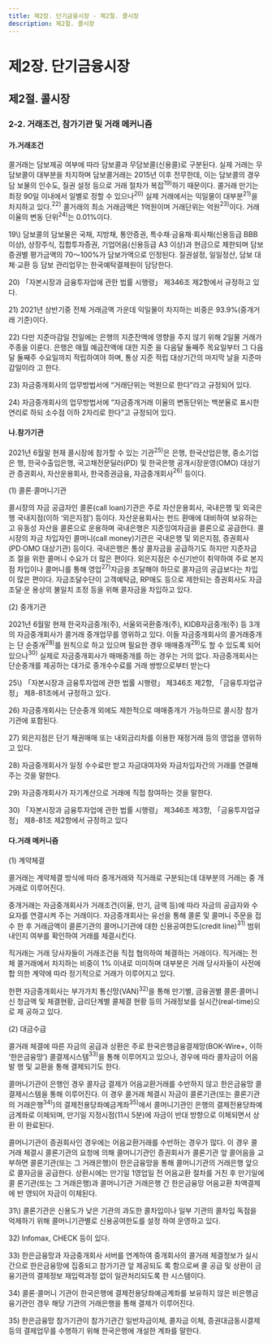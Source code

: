 ```yaml
---
title: 제2장. 단기금융시장 - 제2절. 콜시장
description: 제2절. 콜시장
---
```


# 제2장. 단기금융시장

## 제2절. 콜시장

### 2-2. 거래조건, 참가기관 및 거래 메커니즘

#### 가.거래조건

콜거래는 담보제공 여부에 따라 담보콜과 무담보콜(신용콜)로 구분된다. 실제 거래는 무
담보콜이 대부분을 차지하며 담보콜거래는 2015년 이후 전무한데, 이는 담보콜의 경우 담
보물의 인수도, 질권 설정 등으로 거래 절차가 복잡$^{19)}$하기 때문이다.
콜거래 만기는 최장 90일 이내에서 일별로 정할 수 있으나$^{20)}$ 실제 거래에서는 익일물이 
대부분$^{21)}$을 차지하고 있다.$^{22)}$ 콜거래의 최소 거래금액은 1억원이며 거래단위는 억원$^{23)}$이다. 
거래이율의 변동 단위$^{24)}$는 0.01%이다.

<GComment>
19\) 담보콜의 담보물은 국채, 지방채, 통안증권, 특수채·금융채·회사채(신용등급 BBB 이상), 상장주식, 집합투자증권, 기업어음(신용등급 
A3 이상)과 현금으로 제한되며 담보증권별 평가금액의 70〜100%가 담보가액으로 인정된다. 질권설정, 일일정산, 담보 대체·교환 등 
담보 관리업무는 한국예탁결제원이 담당한다.

20\) 「자본시장과 금융투자업에 관한 법률 시행령」 제346조 제2항에서 규정하고 있다.

21\) 2021년 상반기중 전체 거래금액 가운데 익일물이 차지하는 비중은 93.9%(중개거래 기준)이다.

22\) 다만 지준마감일 전일에는 은행의 지준잔액에 영향을 주지 않기 위해 2일물 거래가 주종을 이룬다. 은행은 매월 예금잔액에 대한 지준
을 다음달 둘째주 목요일부터 그 다음달 둘째주 수요일까지 적립하여야 하며, 통상 지준 적립 대상기간의 마지막 날을 지준마감일이라
고 한다.

23\) 자금중개회사의 업무방법서에 “거래단위는 억원으로 한다”라고 규정되어 있다.

24\) 자금중개회사의 업무방법서에 “자금중개거래 이율의 변동단위는 백분율로 표시한 연리로 하되 소수점 이하 2자리로 한다”고 규정되어 
있다.
</GComment>

#### 나.참가기관

2021년 6월말 현재 콜시장에 참가할 수 있는 기관$^{25)}$은 은행, 한국산업은행, 중소기업은
행, 한국수출입은행, 국고채전문딜러(PD) 및 한국은행 공개시장운영(OMO) 대상기관 증권회사, 자산운용회사, 한국증권금융, 자금중개회사$^{26)}$ 등이다. 

(1) 콜론·콜머니기관

콜시장의 자금 공급자인 콜론(call loan)기관은 주로 자산운용회사, 국내은행 및 외국은
행 국내지점(이하 ‘외은지점’) 등이다. 자산운용회사는 펀드 환매에 대비하여 보유하는 고
유동성 자산을 콜론으로 운용하며 국내은행은 지준잉여자금을 콜론으로 공급한다.
콜시장의 자금 차입자인 콜머니(call money)기관은 국내은행 및 외은지점, 증권회사
(PD·OMO 대상기관) 등이다. 국내은행은 통상 콜자금을 공급하기도 하지만 지준자금 조
절을 위한 콜머니 수요가 더 많은 편이다. 외은지점은 수신기반이 취약하여 주로 본지점 
차입이나 콜머니를 통해 영업$^{27)}$자금을 조달해야 하므로 콜자금의 공급보다는 차입이 많은 
편이다. 자금조달수단이 고객예탁금, RP매도 등으로 제한되는 증권회사도 자금 조달·운
용상의 불일치 조정 등을 위해 콜자금을 차입하고 있다.

(2) 중개기관

2021년 6월말 현재 한국자금중개(주), 서울외국환중개(주), KIDB자금중개(주) 등 3개의 
자금중개회사가 콜거래 중개업무를 영위하고 있다. 이들 자금중개회사의 콜거래중개는 단
순중개$^{28)}$를 원칙으로 하고 있으며 필요한 경우 매매중개$^{29)}$도 할 수 있도록 되어 있으나$^{30)}$
실제로 자금중개회사가 매매중개를 하는 경우는 거의 없다. 자금중개회사는 단순중개를 
제공하는 대가로 중개수수료를 거래 쌍방으로부터 받는다

<GComment>
25\) 「자본시장과 금융투자업에 관한 법률 시행령」 제346조 제2항, 「금융투자업규정」 제8-81조에서 규정하고 있다.

26\) 자금중개회사는 단순중개 외에도 제한적으로 매매중개가 가능하므로 콜시장 참가기관에 포함된다.

27\) 외은지점은 단기 채권매매 또는 내외금리차를 이용한 재정거래 등의 영업을 영위하고 있다.

28\) 자금중개회사가 일정 수수료만 받고 자금대여자와 자금차입자간의 거래를 연결해 주는 것을 말한다. 

29\) 자금중개회사가 자기계산으로 거래에 직접 참여하는 것을 말한다.

30\) 「자본시장과 금융투자업에 관한 법률 시행령」 제346조 제3항, 「금융투자업규정」 제8-81조 제2항에서 규정하고 있다
</GComment>

#### 다.거래 메커니즘

(1) 계약체결

콜거래는 계약체결 방식에 따라 중개거래와 직거래로 구분되는데 대부분의 거래는 중
개거래로 이루어진다. 

중개거래는 자금중개회사가 거래조건(이율, 만기, 금액 등)에 따라 자금의 공급자와 수
요자를 연결시켜 주는 거래이다. 자금중개회사는 유선을 통해 콜론 및 콜머니 주문을 접수
한 후 거래금액이 콜론기관의 콜머니기관에 대한 신용공여한도(credit line)$^{31)}$ 범위내인지 
여부를 확인하여 거래를 체결시킨다.

직거래는 거래 당사자들이 거래조건을 직접 협의하여 체결하는 거래이다. 직거래는 전
체 콜거래에서 차지하는 비중이 1% 이내로 미미하며 대부분은 거래 당사자들이 사전에 합
의한 계약에 따라 정기적으로 거래가 이루어지고 있다.

한편 자금중개회사는 부가가치 통신망(VAN)$^{32)}$을 통해 만기별, 금융권별 콜론·콜머니 신
청금액 및 체결현황, 금리단계별 콜체결 현황 등의 거래정보를 실시간(real-time)으로 제
공하고 있다.

(2) 대금수급

콜거래 체결에 따른 자금의 공급과 상환은 주로 한국은행금융결제망(BOK-Wire+, 이하 
‘한은금융망’) 콜결제시스템$^{33)}$을 통해 이루어지고 있으나, 경우에 따라 콜자금이 어음 발
행 및 교환을 통해 결제되기도 한다. 

콜머니기관이 은행인 경우 콜자금 결제가 어음교환거래를 수반하지 않고 한은금융망 
콜결제시스템을 통해 이루어진다. 이 경우 콜거래 체결시 자금이 콜론기관(또는 콜론기관의 거래은행$^{34)}$)의 결제전용당좌예금계좌$^{35)}$에서 콜머니기관인 은행의 결제전용당좌예
금계좌로 이체되며, 만기일 지정시점(11시 5분)에 자금이 반대 방향으로 이체되면서 상환
이 완료된다.

콜머니기관이 증권회사인 경우에는 어음교환거래를 수반하는 경우가 많다. 이 경우 콜
거래 체결시 콜론기관의 요청에 의해 콜머니기관인 증권회사가 콜론기관 앞 콜어음을 교
부하면 콜론기관(또는 그 거래은행)이 한은금융망을 통해 콜머니기관의 거래은행 앞으로 
콜자금을 공급한다. 상환시에는 만기일 1영업일 전 어음교환 절차를 거친 후 만기일에 콜
론기관(또는 그 거래은행)과 콜머니기관 거래은행 간 한은금융망 어음교환 차액결제에 반
영되어 자금이 이체된다.

<GCenterImg src ="/fm/2-1.png" caption="그림2-1. 콜 중개거래 메커니즘"/>


<GComment>
31\) 콜론기관은 신용도가 낮은 기관의 과도한 콜차입이나 일부 기관의 콜차입 독점을 억제하기 위해 콜머니기관별로 신용공여한도를 설정
하여 운영하고 있다. 

32\) Infomax, CHECK 등이 있다.

33\) 한은금융망과 자금중개회사 서버를 연계하여 중개회사의 콜거래 체결정보가 실시간으로 한은금융망에 집중되고 참가기관 앞 제공되도
록 함으로써 콜 공급 및 상환이 금융기관의 결제정보 재입력과정 없이 일관처리되도록 한 시스템이다. 

34\) 콜론·콜머니 기관이 한국은행에 결제전용당좌예금계좌를 보유하지 않은 비은행금융기관인 경우 해당 기관의 거래은행을 통해 결제가 
이루어진다.

35\) 한은금융망 참가기관이 참가기관간 일반자금이체, 콜자금 이체, 증권대금동시결제 등의 결제업무를 수행하기 위해 한국은행에 개설한 
계좌를 말한다.
</GComment>
